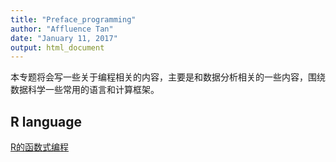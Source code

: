 ```yaml
---
title: "Preface_programming"
author: "Affluence Tan"
date: "January 11, 2017"
output: html_document
---
```



本专题将会写一些关于编程相关的内容，主要是和数据分析相关的一些内容，围绕数据科学一些常用的语言和计算框架。

## R language

[R的函数式编程](functional_programming_1.html)

